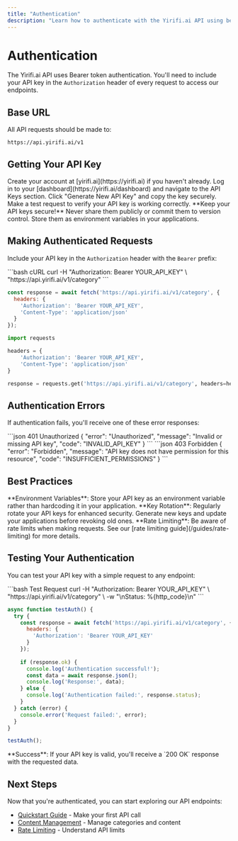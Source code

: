 ```yaml
---
title: "Authentication"
description: "Learn how to authenticate with the Yirifi.ai API using bearer tokens"
---
```


# Authentication

The Yirifi.ai API uses Bearer token authentication. You'll need to include your API key in the `Authorization` header of every request to access our endpoints.

## Base URL

All API requests should be made to:
```
https://api.yirifi.ai/v1
```

## Getting Your API Key

<Steps>
  <Step title="Sign up for Yirifi.ai">
    Create your account at [yirifi.ai](https://yirifi.ai) if you haven't already.
  </Step>
  <Step title="Access your dashboard">
    Log in to your [dashboard](https://yirifi.ai/dashboard) and navigate to the API Keys section.
  </Step>
  <Step title="Generate API key">
    Click "Generate New API Key" and copy the key securely.
  </Step>
  <Step title="Test your key">
    Make a test request to verify your API key is working correctly.
  </Step>
</Steps>

<Warning>
  **Keep your API keys secure!** Never share them publicly or commit them to version control. Store them as environment variables in your applications.
</Warning>

## Making Authenticated Requests

Include your API key in the `Authorization` header with the `Bearer` prefix:

<CodeGroup>
```bash cURL
curl -H "Authorization: Bearer YOUR_API_KEY" \
  "https://api.yirifi.ai/v1/category"
```

```javascript JavaScript
const response = await fetch('https://api.yirifi.ai/v1/category', {
  headers: {
    'Authorization': 'Bearer YOUR_API_KEY',
    'Content-Type': 'application/json'
  }
});
```

```python Python
import requests

headers = {
    'Authorization': 'Bearer YOUR_API_KEY',
    'Content-Type': 'application/json'
}

response = requests.get('https://api.yirifi.ai/v1/category', headers=headers)
```
</CodeGroup>

## Authentication Errors

If authentication fails, you'll receive one of these error responses:

<ResponseExample>
```json 401 Unauthorized
{
  "error": "Unauthorized",
  "message": "Invalid or missing API key",
  "code": "INVALID_API_KEY"
}
```
</ResponseExample>

<ResponseExample>
```json 403 Forbidden  
{
  "error": "Forbidden",
  "message": "API key does not have permission for this resource",
  "code": "INSUFFICIENT_PERMISSIONS"
}
```
</ResponseExample>

## Best Practices

<Tip>
  **Environment Variables**: Store your API key as an environment variable rather than hardcoding it in your application.
</Tip>

<Tip>
  **Key Rotation**: Regularly rotate your API keys for enhanced security. Generate new keys and update your applications before revoking old ones.
</Tip>

<Tip>
  **Rate Limiting**: Be aware of rate limits when making requests. See our [rate limiting guide](/guides/rate-limiting) for more details.
</Tip>

## Testing Your Authentication

You can test your API key with a simple request to any endpoint:

<CodeGroup>
```bash Test Request
curl -H "Authorization: Bearer YOUR_API_KEY" \
  "https://api.yirifi.ai/v1/category" \
  -w "\nStatus: %{http_code}\n"
```

```javascript Test with JavaScript
async function testAuth() {
  try {
    const response = await fetch('https://api.yirifi.ai/v1/category', {
      headers: {
        'Authorization': 'Bearer YOUR_API_KEY'
      }
    });
    
    if (response.ok) {
      console.log('Authentication successful!');
      const data = await response.json();
      console.log('Response:', data);
    } else {
      console.log('Authentication failed:', response.status);
    }
  } catch (error) {
    console.error('Request failed:', error);
  }
}

testAuth();
```
</CodeGroup>

<Check>
  **Success**: If your API key is valid, you'll receive a `200 OK` response with the requested data.
</Check>

## Next Steps

Now that you're authenticated, you can start exploring our API endpoints:

- [Quickstart Guide](/quickstart) - Make your first API call
- [Content Management](/api-reference/category/endpoints) - Manage categories and content
- [Rate Limiting](/guides/rate-limiting) - Understand API limits